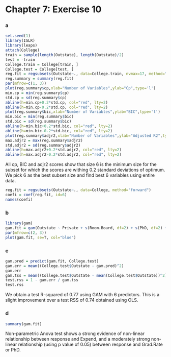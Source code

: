 Chapter 7: Exercise 10
========================================================

### a
```r
set.seed(1)
library(ISLR)
library(leaps)
attach(College)
train = sample(length(Outstate), length(Outstate)/2)
test = -train
College.train = College[train, ]
College.test = College[test, ]
reg.fit = regsubsets(Outstate~., data=College.train, nvmax=17, method="forward")
reg.summary = summary(reg.fit)
par(mfrow=c(1, 3))
plot(reg.summary$cp,xlab="Number of Variables",ylab="Cp",type='l')
min.cp = min(reg.summary$cp)
std.cp = sd(reg.summary$cp)
abline(h=min.cp+0.2*std.cp, col="red", lty=2)
abline(h=min.cp-0.2*std.cp, col="red", lty=2)
plot(reg.summary$bic,xlab="Number of Variables",ylab="BIC",type='l')
min.bic = min(reg.summary$bic)
std.bic = sd(reg.summary$bic)
abline(h=min.bic+0.2*std.bic, col="red", lty=2)
abline(h=min.bic-0.2*std.bic, col="red", lty=2)
plot(reg.summary$adjr2,xlab="Number of Variables",ylab="Adjusted R2",type='l', ylim=c(0.4, 0.84))
max.adjr2 = max(reg.summary$adjr2)
std.adjr2 = sd(reg.summary$adjr2)
abline(h=max.adjr2+0.2*std.adjr2, col="red", lty=2)
abline(h=max.adjr2-0.2*std.adjr2, col="red", lty=2)
```
All cp, BIC and adjr2 scores show that size 6 is the minimum size for the subset for which the scores are withing 0.2 standard deviations of optimum. We pick 6 as the best subset size and find best 6 variables using entire data.
```r
reg.fit = regsubsets(Outstate~., data=College, method="forward")
coefi = coef(reg.fit, id=6)
names(coefi)
```

### b
```r
library(gam)
gam.fit = gam(Outstate ~ Private + s(Room.Board, df=2) + s(PhD, df=2) + s(perc.alumni, df=2) + s(Expend, df=5) + s(Grad.Rate, df=2), data=College.train)
par(mfrow=c(2, 3))
plot(gam.fit, se=T, col="blue")
```

### c
```r
gam.pred = predict(gam.fit, College.test)
gam.err = mean((College.test$Outstate - gam.pred)^2)
gam.err
gam.tss = mean((College.test$Outstate - mean(College.test$Outstate))^2)
test.rss = 1 - gam.err / gam.tss
test.rss
```
We obtain a test R-squared of 0.77 using GAM with 6 predictors. This is a slight improvement over a test RSS of 0.74 obtained using OLS. 

### d
```r
summary(gam.fit)
```
Non-parametric Anova test shows a strong evidence of non-linear relationship between response and Expend, and a moderately strong non-linear relationship (using p value of 0.05) between response and Grad.Rate or PhD. 